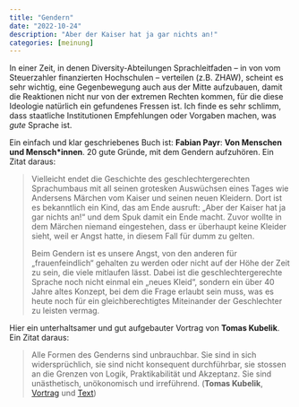 ```yaml
---
title: "Gendern"
date: "2022-10-24"
description: "Aber der Kaiser hat ja gar nichts an!"
categories: [meinung]
---
```



In einer Zeit, in denen Diversity-Abteilungen Sprachleitfaden -- in von vom Steuerzahler finanzierten Hochschulen -- verteilen (z.B. ZHAW), scheint es sehr wichtig, eine Gegenbewegung auch aus der Mitte aufzubauen, damit die Reaktionen nicht nur von der extremen Rechten kommen, für die diese Ideologie natürlich ein gefundenes Fressen ist. Ich finde es sehr schlimm, dass staatliche Institutionen Empfehlungen oder Vorgaben machen, was *gute* Sprache ist. 

Ein einfach und klar geschriebenes Buch ist: **Fabian Payr**: __Von Menschen und Mensch\*innen__. 20 gute Gründe, mit dem Gendern aufzuhören. Ein Zitat daraus:


> Vielleicht endet die Geschichte des geschlechtergerechten Sprachumbaus mit all seinen grotesken Auswüchsen eines Tages wie Andersens
> Märchen vom Kaiser und seinen neuen Kleidern. Dort ist es bekanntlich
> ein Kind, das am Ende ausruft: „Aber der Kaiser hat ja gar nichts an!“
> und dem Spuk damit ein Ende macht. Zuvor wollte in dem Märchen
> niemand eingestehen, dass er überhaupt keine Kleider sieht, weil er Angst
> hatte, in diesem Fall für dumm zu gelten. 
>
> Beim Gendern ist es unsere
> Angst, von den anderen für „frauenfeindlich“ gehalten zu werden oder
> nicht auf der Höhe der Zeit zu sein, die viele mitlaufen lässt. Dabei ist die geschlechtergerechte Sprache noch nicht einmal ein „neues Kleid“, sondern ein über 40 Jahre altes Konzept, bei dem die Frage erlaubt sein
> muss, was es heute noch für ein gleichberechtigtes Miteinander der Geschlechter zu leisten vermag.

Hier ein unterhaltsamer und gut aufgebauter Vortrag von **Tomas Kubelik**. Ein Zitat daraus:

> Alle Formen des Genderns sind unbrauchbar.
> Sie sind in sich widersprüchlich, sie sind nicht konsequent durchführbar, sie stossen an die Grenzen von Logik, Praktikabilität und Akzeptanz. Sie sind unästhetisch, unökonomisch und irreführend. (**Tomas Kubelik**, [Vortrag](https://youtu.be/Ri-kVYDTEAk) und [Text](https://www.fazitmagazin.at/2014/04/das-missverstaendnis-vom-grammatikalischen-geschlecht/))


